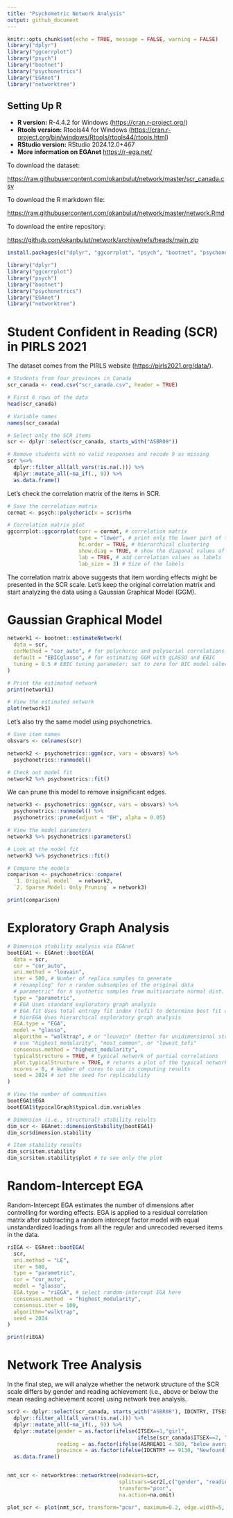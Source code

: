 ```yaml
---
title: "Psychometric Network Analysis"
output: github_document
---
```


```r
knitr::opts_chunk$set(echo = TRUE, message = FALSE, warning = FALSE)
library("dplyr")
library("ggcorrplot")
library("psych")
library("bootnet")
library("psychonetrics")
library("EGAnet")
library("networktree")
```

## Setting Up R

* **R version:** R-4.4.2 for Windows (<https://cran.r-project.org/>)
* **Rtools version:** Rtools44 for Windows (<https://cran.r-project.org/bin/windows/Rtools/rtools44/rtools.html>)
* **RStudio version:** RStudio 2024.12.0+467
* **More information on EGAnet** <https://r-ega.net/>

To download the dataset:

<https://raw.githubusercontent.com/okanbulut/network/master/scr_canada.csv>

To download the R markdown file:

<https://raw.githubusercontent.com/okanbulut/network/master/network.Rmd>

To download the entire repository:

<https://github.com/okanbulut/network/archive/refs/heads/main.zip>


```r
install.packages(c("dplyr", "ggcorrplot", "psych", "bootnet", "psychonetrics", "EGAnet", "networktree"))

library("dplyr")
library("ggcorrplot")
library("psych")
library("bootnet")
library("psychonetrics")
library("EGAnet")
library("networktree")
```

# Student Confident in Reading (SCR) in PIRLS 2021 

The dataset comes from the PIRLS website (<https://pirls2021.org/data/>).

```r
# Students from four provinces in Canada
scr_canada <- read.csv("scr_canada.csv", header = TRUE)

# First 6 rows of the data
head(scr_canada)

# Variable names
names(scr_canada)

# Select only the SCR items
scr <- dplyr::select(scr_canada, starts_with("ASBR08"))

# Remove students with no valid responses and recode 9 as missing
scr %<>%
  dplyr::filter_all(all_vars(!is.na(.))) %>%
  dplyr::mutate_all(~na_if(., 9)) %>%
  as.data.frame()
```

Let's check the correlation matrix of the items in SCR.

```r
# Save the correlation matrix
cormat <- psych::polychoric(x = scr)$rho

# Correlation matrix plot
ggcorrplot::ggcorrplot(corr = cormat, # correlation matrix
                       type = "lower", # print only the lower part of the matrix
                       hc.order = TRUE, # hierarchical clustering
                       show.diag = TRUE, # show the diagonal values of 1
                       lab = TRUE, # add correlation values as labels
                       lab_size = 3) # Size of the labels
```

The correlation matrix above suggests that item wording effects might be presented in the SCR scale. Let's keep the original correlation matrix and start analyzing the data using a Gaussian Graphical Model (GGM).


# Gaussian Graphical Model

```r
network1 <- bootnet::estimateNetwork(
  data = scr, 
  corMethod = "cor_auto", # for polychoric and polyserial correlations
  default = "EBICglasso", # for estimating GGM with gLASSO and EBIC
  tuning = 0.5 # EBIC tuning parameter; set to zero for BIC model selection
)

# Print the estimated network
print(network1)

# View the estimated network
plot(network1) 
```

Let's also try the same model using psychonetrics.

```r
# Save item names
obsvars <- colnames(scr)

network2 <- psychonetrics::ggm(scr, vars = obsvars) %>%
  psychonetrics::runmodel()

# Check out model fit
network2 %>% psychonetrics::fit()
```

We can prune this model to remove insignificant edges.

```r
network3 <- psychonetrics::ggm(scr, vars = obsvars) %>%
  psychonetrics::runmodel() %>%
  psychonetrics::prune(adjust = "BH", alpha = 0.05)

# View the model parameters
network3 %>% psychonetrics::parameters()

# Look at the model fit
network3 %>% psychonetrics::fit()

# Compare the models
comparison <- psychonetrics::compare(
  `1. Original model`  = network2,
  `2. Sparse Model: Only Pruning` = network3)

print(comparison)
```

# Exploratory Graph Analysis

```r
# Dimension stability analysis via EGAnet
bootEGA1 <- EGAnet::bootEGA(
  data = scr, 
  cor = "cor_auto",
  uni.method = "louvain",
  iter = 500, # Number of replica samples to generate
  # resampling" for n random subsamples of the original data
  # parametric" for n synthetic samples from multivariate normal dist.
  type = "parametric", 
  # EGA Uses standard exploratory graph analysis
  # EGA.fit Uses total entropy fit index (tefi) to determine best fit of EGA
  # hierEGA Uses hierarchical exploratory graph analysis
  EGA.type = "EGA", 
  model = "glasso", 
  algorithm = "walktrap", # or "louvain" (better for unidimensional structures)
  # use "highest_modularity", "most_common", or "lowest_tefi"
  consensus.method = "highest_modularity", 
  typicalStructure = TRUE, # typical network of partial correlations
  plot.typicalStructure = TRUE, # returns a plot of the typical network
  ncores = 8, # Number of cores to use in computing results
  seed = 2024 # set the seed for replicability
)

# View the number of communities
bootEGA1$EGA
bootEGA1$typicalGraph$typical.dim.variables

# Dimension (i.e., structural) stability results
dim_scr <- EGAnet::dimensionStability(bootEGA1)
dim_scr$dimension.stability

# Item stability results
dim_scr$item.stability
dim_scr$item.stability$plot # to see only the plot
```


# Random-Intercept EGA

Random-Intercept EGA estimates the number of dimensions after controlling for wording effects. EGA is applied to a residual correlation matrix after subtracting a random intercept factor model with equal unstandardized loadings from all the regular and unrecoded reversed items in the data.

```r
riEGA <- EGAnet::bootEGA(
  scr, 
  uni.method = "LE",
  iter = 500,
  type = "parametric",
  cor = "cor_auto",
  model = "glasso",
  EGA.type = "riEGA", # select random-intercept EGA here
  consensus.method	= "highest_modularity", 
  consensus.iter = 100,
  algorithm="walktrap",
  seed = 2024
)

print(riEGA)
```

# Network Tree Analysis

In the final step, we will analyze whether the network structure of the SCR scale differs by gender and reading achievement (i.e., above or below the mean reading achievement score) using network tree analysis. 

```r
scr2 <- dplyr::select(scr_canada, starts_with("ASBR08"), IDCNTRY, ITSEX, ASRREA01) %>%
  dplyr::filter_all(all_vars(!is.na(.))) %>%
  dplyr::mutate_all(~na_if(., 9)) %>%
  dplyr::mutate(gender = as.factor(ifelse(ITSEX==1,"girl", 
                                          ifelse(scr_canada$ITSEX==2, "boy", NA))),
                reading = as.factor(ifelse(ASRREA01 < 500, "below average", "above average")),
                province = as.factor(ifelse(IDCNTRY == 9130, "Newfoundland and Labrador", ifelse(IDCNTRY == 9133, "Quebec", ifelse(IDCNTRY == 9134, "Alberta", "British Columbia"))))) %>%
  as.data.frame()


nmt_scr <- networktree::networktree(nodevars=scr, 
                                    splitvars=scr2[,c("gender", "reading", "province")],
                                    transform="pcor",
                                    na.action=na.omit)

plot_scr <- plot(nmt_scr, transform="pcor", maximum=0.2, edge.width=5, vsize=10, theme="colorblind", tnex = 3, partyargs=list(ep_args = list(justmin = 15), gp = grid::gpar(cex = .5)))
```


